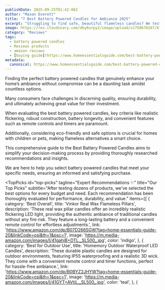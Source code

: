 ```yaml
---
publishDate: 2025-09-25T01:42:06Z
author: "Mason Everett"
title: "7 Best Battery Powered Candles for Ambiance 2025"
excerpt: "Struggling to find safe, beautiful flameless candles? We tested dozens to bring you the best battery powered candles, ensuring perfect ambiance and peace of mind."
image: https://res.cloudinary.com/dky6urpy2/image/upload/v1758678107/blog_image_1758678106_iy0x27.webp
category: "Reviews"
tags:
  - battery powered candles
  - Reviews products
  - amazon reviews
  - [buying guide](https://www.homeessentialsguide.com/best-battery-powered-pepper-grinder)
metadata:
  canonical: https://www.homeessentialsguide.com/best-battery-powered-candles
---
```



<p>Finding the perfect battery powered candles that genuinely enhance your home’s ambiance without compromise can be a daunting task amidst countless options.</p>
<p>Many consumers face challenges in discerning quality, ensuring durability, and ultimately achieving great value for their investment.</p>
<p>When evaluating the best battery powered candles, key criteria like realistic flickering, robust construction, battery longevity, and convenient features such as remote controls and timers are paramount.</p>
<p>Additionally, considering eco-friendly and safe options is crucial for homes with children or pets, making flameless alternatives a smart choice.</p>
<p>This comprehensive guide to the Best Battery Powered Candles aims to simplify your decision-making process by providing thoroughly researched recommendations and insights.</p>
<p>We are here to help you select battery powered candles that meet your specific needs, ensuring an informed and satisfying purchase.</p>

<TopPicks
  id="top-picks"
  tagline="Expert Recommendations ✨"
  title="Our Top Picks"
  subtitle="After testing dozens of products, we've selected the best options for every budget and need. Each recommendation has been thoroughly evaluated for performance, durability, and value."
  items={[
    {
      category: 'Best Overall',
      title: 'Vinkor Real Wax Flameless Pillars',
      description: 'These real wax pillar candles offer an incredibly realistic flickering LED light, providing the authentic ambiance of traditional candles without any fire risk. They feature a long-lasting battery and a convenient remote control for effortless adjustments.',
      link: 'https://www.amazon.com/dp/B07D266SGW?tag=home-essentials-guide-20&linkCode=osi&th=1&psc=1',
      image: 'https://m.media-amazon.com/images/I/41gahjB+DTL._SL500_.jpg',
      color: 'indigo',
    },
    {
      category: 'Best for Outdoor Use',
      title: 'Homemory Outdoor Waterproof LED Candles',
      description: 'These durable plastic candles are designed for outdoor environments, featuring IP55 waterproofing and a realistic 3D wick. They come with a convenient remote control and timer functions, perfect for hassle-free ambiance.',
      link: 'https://www.amazon.com/dp/B0BYZ2JHYW?tag=home-essentials-guide-20&linkCode=osi&th=1&psc=1',
      image: 'https://m.media-amazon.com/images/I/41GYT+AVtiL._SL500_.jpg',
      color: 'teal',
    },
    {
      